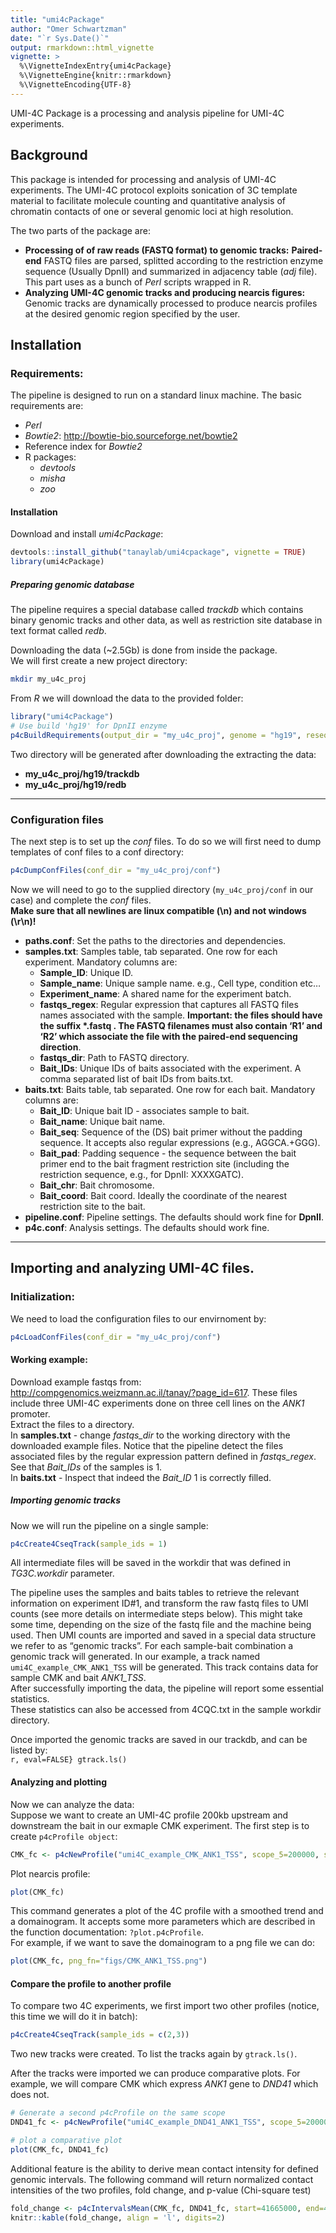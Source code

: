 ```yaml
---
title: "umi4cPackage"
author: "Omer Schwartzman"
date: "`r Sys.Date()`"
output: rmarkdown::html_vignette
vignette: >
  %\VignetteIndexEntry{umi4cPackage}
  %\VignetteEngine{knitr::rmarkdown}
  %\VignetteEncoding{UTF-8}
---
```


UMI-4C Package is a processing and analysis pipeline for UMI-4C experiments. 

## Background
This package is intended for processing and analysis of UMI-4C experiments. The UMI-4C protocol exploits 
sonication of 3C template material to facilitate molecule counting and quantitative analysis of chromatin contacts of one or several genomic loci at high resolution.  

The two parts of the package are:  

- __Processing of of raw reads (FASTQ format) to genomic tracks:__
__Paired-end__ FASTQ files are parsed, splitted according to the restriction enzyme sequence (Usually DpnII) 
  and summarized in adjacency table (_adj_ file). This part uses as a bunch of _Perl_ scripts wrapped in R.
- __Analyzing UMI-4C genomic tracks and producing nearcis figures:__
Genomic tracks are dynamically processed to produce nearcis profiles at the desired genomic region specified by the user.

## Installation
### Requirements:
The pipeline is designed to run on a standard linux machine. The basic requirements are: 

- _Perl_
- _Bowtie2_: <http://bowtie-bio.sourceforge.net/bowtie2>
- Reference index for _Bowtie2_
- R packages:
    * _devtools_
    * _misha_
    * _zoo_


#### Installation
Download and install _umi4cPackage_: 
```r
devtools::install_github("tanaylab/umi4cpackage", vignette = TRUE)
library(umi4cPackage)
```
  
##### Preparing genomic database
The pipeline requires a special database called _trackdb_ which contains binary genomic tracks and other data, as well as restriction site database in text format called _redb_.  
  
Downloading the data (~2.5Gb) is done from inside the package.  
We will first create a new project directory:
```bash
mkdir my_u4c_proj

```
From _R_ we will download the data to the provided folder:
```r
library("umi4cPackage")
# Use build 'hg19' for DpnII enzyme
p4cBuildRequirements(output_dir = "my_u4c_proj", genome = "hg19", reseq = "GATC")
```
Two directory will be generated after downloading the extracting the data:  

- __my_u4c_proj/hg19/trackdb__  
- __my_u4c_proj/hg19/redb__

---

### Configuration files
The next step is to set up the _conf_ files. To do so we will first need to dump templates of conf files to a conf directory:
```r
p4cDumpConfFiles(conf_dir = "my_u4c_proj/conf")
```
  
Now we will need to go to the supplied directory (`my_u4c_proj/conf` in our case) and complete the _conf_ files.  
__Make sure that all newlines are linux compatible (\\n) and not windows (\\r\\n)!__  

- __paths.conf__: Set the paths to the directories and dependencies.  
- __samples.txt__: Samples table, tab separated. One row for each experiment. Mandatory columns are:  
    - __Sample_ID__: Unique ID. 
    - __Sample_name__: Unique sample name. e.g., Cell type, condition etc...
    - __Experiment\_name__: A shared name for the experiment batch.    
    - __fastqs_regex__: Regular expression that captures all FASTQ files names associated with the sample. __Important: the files should have the suffix \*.fastq . The FASTQ filenames must also contain 'R1' and 'R2' which associate the file with the paired-end sequencing direction__. 
    - __fastqs_dir__: Path to FASTQ directory.
    - __Bait_IDs__: Unique IDs of baits associated with the experiment. A comma separated list of bait IDs from baits.txt.
- __baits.txt__: Baits table, tab separated. One row for each bait. Mandatory columns are:  
    - __Bait\_ID__: Unique bait ID - associates sample to bait.
    - __Bait\_name__: Unique bait name. 
    - __Bait\_seq__: Sequence of the (DS) bait primer without the padding sequence. It accepts also regular expressions (e.g., AGGCA.+GGG). 
    - __Bait\_pad__: Padding sequence - the sequence between the bait primer end to the bait fragment restriction site (including the restriction sequence, e.g., for DpnII: XXXXGATC).
    - __Bait\_chr__: Bait chromosome.
    - __Bait\_coord__: Bait coord. Ideally the coordinate of the nearest restriction site to the bait.
- __pipeline.conf__: Pipeline settings. The defaults should work fine for __DpnII__.  
- __p4c.conf__: Analysis settings. The defaults should work fine.  

---

## Importing and analyzing UMI-4C files.
### Initialization:
We need to load the configuration files to our envirnoment by:
```r
p4cLoadConfFiles(conf_dir = "my_u4c_proj/conf")
```
#### Working example:
Download example fastqs from: <http://compgenomics.weizmann.ac.il/tanay/?page_id=617>. These files include three UMI-4C experiments done on three cell lines on the _ANK1_ promoter.  
Extract the files to a directory.  
In __samples.txt__ - change _fastqs\_dir_ to the working directory with the downloaded example files. Notice that the pipeline detect the files associated files by the regular expression pattern defined in _fastqs\_regex_. See that _Bait\_IDs_ of the samples is 1.  
In __baits.txt__ - Inspect that indeed the _Bait\_ID_ 1 is correctly filled.  

##### Importing genomic tracks
Now we will run the pipeline on a single sample:
```r
p4cCreate4CseqTrack(sample_ids = 1)
```
All intermediate files will be saved in the workdir that was defined in _TG3C.workdir_ parameter.

The pipeline uses the samples and baits tables to retrieve the relevant information on experiment ID#1, and transform the raw fastq files to UMI counts (see more details on intermediate steps below). This might take some time, depending on the size of the fastq file and the machine being used. 
Then UMI counts are imported and saved in a special data structure we refer to as "genomic tracks". For each sample-bait combination a genomic track will generated.
In our example, a track named `umi4C_example_CMK_ANK1_TSS` will be generated. This track contains data for sample CMK and bait _ANK1\_TSS_.  
After successfully importing the data, the pipeline will report some essential statistics.  
These statistics can also be accessed from 4CQC.txt in the sample workdir directory.  

Once imported the genomic tracks are saved in our trackdb, and can be listed by:  
```r, eval=FALSE}
gtrack.ls()
```

#### Analyzing and plotting
Now we can analyze the data:  
Suppose we want to create an UMI-4C profile 200kb upstream and downstream the bait in our exmaple CMK experiment. The first step is to create `p4cProfile object`:
```r
CMK_fc <- p4cNewProfile("umi4C_example_CMK_ANK1_TSS", scope_5=200000, scope_3=200000)
```

Plot nearcis profile:
```r
plot(CMK_fc)
```
This command generates a plot of the 4C profile with a smoothed trend and a domainogram. It accepts some more parameters which are described in the function documentation: `?plot.p4cProfile`.  
For example, if we want to save the domainogram to a png file we can do:
```r
plot(CMK_fc, png_fn="figs/CMK_ANK1_TSS.png")
```

#### Compare the profile to another profile
To compare two 4C experiments, we first import two other profiles (notice, this time we will do it in batch):
```r
p4cCreate4CseqTrack(sample_ids = c(2,3))
```
Two new tracks were created. To list the tracks again by `gtrack.ls()`.


After the tracks were imported we can produce comparative plots. For example, we will compare CMK
which express _ANK1_ gene to _DND41_ which does not.
```r
# Generate a second p4cProfile on the same scope
DND41_fc <- p4cNewProfile("umi4C_example_DND41_ANK1_TSS", scope_5=200000, scope_3=200000)

# plot a comparative plot
plot(CMK_fc, DND41_fc)
```

Additional feature is the ability to derive mean contact intensity for defined genomic intervals. The following command will return normalized contact intensities of the two profiles, fold change, 
and p-value (Chi-square test)
```r
fold_change <- p4cIntervalsMean(CMK_fc, DND41_fc, start=41665000, end=41675000)
knitr::kable(fold_change, align = 'l', digits=2)
```
